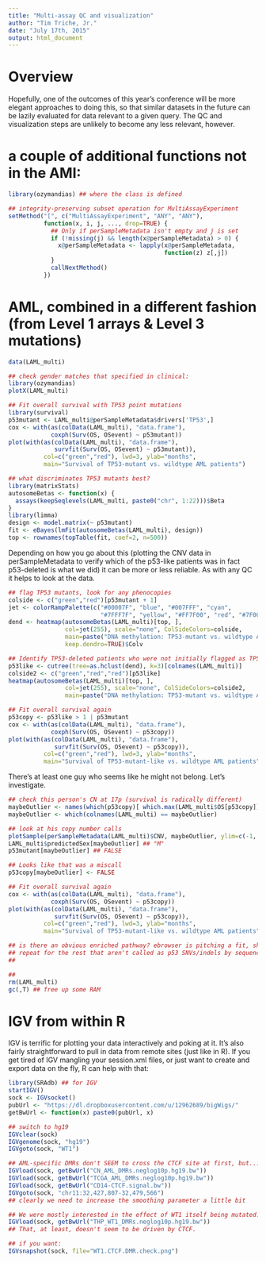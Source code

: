 ```yaml
---
title: "Multi-assay QC and visualization"
author: "Tim Triche, Jr."
date: "July 17th, 2015"
output: html_document
---
```


# Overview

Hopefully, one of the outcomes of this year's conference will be more elegant 
approaches to doing this, so that similar datasets in the future can be lazily
evaluated for data relevant to a given query. The QC and visualization steps 
are unlikely to become any less relevant, however.

# a couple of additional functions not in the AMI:
```r
library(ozymandias) ## where the class is defined 

## integrity-preserving subset operation for MultiAssayExperiment
setMethod("[", c("MultiAssayExperiment", "ANY", "ANY"),
          function(x, i, j, ..., drop=TRUE) {
            ## Only if perSampleMetadata isn't empty and j is set
            if (!missing(j) && length(x@perSampleMetadata) > 0) {
              x@perSampleMetadata <- lapply(x@perSampleMetadata,
                                            function(z) z[,j])
            }
            callNextMethod()
          })
```
# AML, combined in a different fashion (from Level 1 arrays & Level 3 mutations)

```r
data(LAML_multi)

## check gender matches that specified in clinical:
library(ozymandias)
plotX(LAML_multi)
```

```r
## Fit overall survival with TP53 point mutations
library(survival)
p53mutant <- LAML_multi@perSampleMetadata$drivers['TP53',]
cox <- with(as(colData(LAML_multi), "data.frame"),
            coxph(Surv(OS, OSevent) ~ p53mutant))
plot(with(as(colData(LAML_multi), "data.frame"),
             survfit(Surv(OS, OSevent) ~ p53mutant)),
          col=c("green","red"), lwd=3, ylab="months",
          main="Survival of TP53-mutant vs. wildtype AML patients")

## what discriminates TP53 mutants best?
library(matrixStats)
autosomeBetas <- function(x) {
  assays(keepSeqlevels(LAML_multi, paste0("chr", 1:22)))$Beta
}
library(limma)
design <- model.matrix(~ p53mutant)
fit <- eBayes(lmFit(autosomeBetas(LAML_multi), design))
top <- rownames(topTable(fit, coef=2, n=500))
```

Depending on how you go about this (plotting the CNV data in perSampleMetadata
to verify which of the p53-like patients was in fact p53-deleted is what we did)
it can be more or less reliable.  As with any QC it helps to look at the data. 

```r
## flag TP53 mutants, look for any phenocopies
colside <- c("green","red")[p53mutant + 1] 
jet <- colorRampPalette(c("#00007F", "blue", "#007FFF", "cyan",
                          "#7FFF7F", "yellow", "#FF7F00", "red", "#7F0000"))
dend <- heatmap(autosomeBetas(LAML_multi)[top, ], 
                col=jet(255), scale="none", ColSideColors=colside, 
                main=paste("DNA methylation: TP53-mutant vs. wildtype AML"),
                keep.dendro=TRUE)$Colv

## Identify TP53-deleted patients who were not initially flagged as TP53-mutant
p53like <- cutree(tree=as.hclust(dend), k=3)[colnames(LAML_multi)]
colside2 <- c("green","red","red")[p53like] 
heatmap(autosomeBetas(LAML_multi)[top, ], 
                col=jet(255), scale="none", ColSideColors=colside2, 
                main=paste("DNA methylation: TP53-mutant vs. wildtype AML"))

## Fit overall survival again
p53copy <- p53like > 1 | p53mutant
cox <- with(as(colData(LAML_multi), "data.frame"),
            coxph(Surv(OS, OSevent) ~ p53copy))
plot(with(as(colData(LAML_multi), "data.frame"),
             survfit(Surv(OS, OSevent) ~ p53copy)),
          col=c("green","red"), lwd=3, ylab="months",
          main="Survival of TP53-mutant-like vs. wildtype AML patients")
```

There's at least one guy who seems like he might not belong.  Let's investigate.

```r
## check this person's CN at 17p (survival is radically different)
maybeOutlier <- names(which(p53copy)[ which.max(LAML_multi$OS[p53copy]) ])
maybeOutlier <- which(colnames(LAML_multi) == maybeOutlier)

## look at his copy number calls
plotSample(perSampleMetadata(LAML_multi)$CNV, maybeOutlier, ylim=c(-1, 1))
LAML_multi$predictedSex[maybeOutlier] ## "M"
p53mutant[maybeOutlier] ## FALSE 

## Looks like that was a miscall 
p53copy[maybeOutlier] <- FALSE 

## Fit overall survival again
cox <- with(as(colData(LAML_multi), "data.frame"),
            coxph(Surv(OS, OSevent) ~ p53copy))
plot(with(as(colData(LAML_multi), "data.frame"),
             survfit(Surv(OS, OSevent) ~ p53copy)),
          col=c("green","red"), lwd=3, ylab="months",
          main="Survival of TP53-mutant-like vs. wildtype AML patients")

## is there an obvious enriched pathway? ebrowser is pitching a fit, shelve it.
## repeat for the rest that aren't called as p53 SNVs/indels by sequencing...
## 

## 
rm(LAML_multi)
gc(,T) ## free up some RAM
```

# IGV from within R 

IGV is terrific for plotting your data interactively and poking at it.  It's 
also fairly straightforward to pull in data from remote sites (just like in R).
If you get tired of IGV mangling your session.xml files, or just want to 
create and export data on the fly, R can help with that:

```r

library(SRAdb) ## for IGV 
startIGV()
sock <- IGVsocket()
pubUrl <- "https://dl.dropboxusercontent.com/u/12962689/bigWigs/"
getBwUrl <- function(x) paste0(pubUrl, x)

## switch to hg19 
IGVclear(sock)
IGVgenome(sock, "hg19")
IGVgoto(sock, "WT1")

## AML-specific DMRs don't SEEM to cross the CTCF site at first, but...
IGVload(sock, getBwUrl("CN_AML_DMRs.neglog10p.hg19.bw"))
IGVload(sock, getBwUrl("TCGA_AML_DMRs.neglog10p.hg19.bw"))
IGVload(sock, getBwUrl("CD14-CTCF.signal.bw"))
IGVgoto(sock, "chr11:32,427,807-32,479,566")
## clearly we need to increase the smoothing parameter a little bit

## We were mostly interested in the effect of WT1 itself being mutated:
IGVload(sock, getBwUrl("THP_WT1_DMRs.neglog10p.hg19.bw"))
## That, at least, doesn't seem to be driven by CTCF. 

## if you want:
IGVsnapshot(sock, file="WT1.CTCF.DMR.check.png")

```
